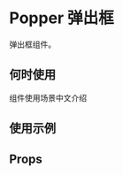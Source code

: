 # Popper 弹出框

弹出框组件。

## 何时使用

组件使用场景中文介绍

## 使用示例

<!-- Inject Stories -->

## Props

<!-- Inject Props -->
